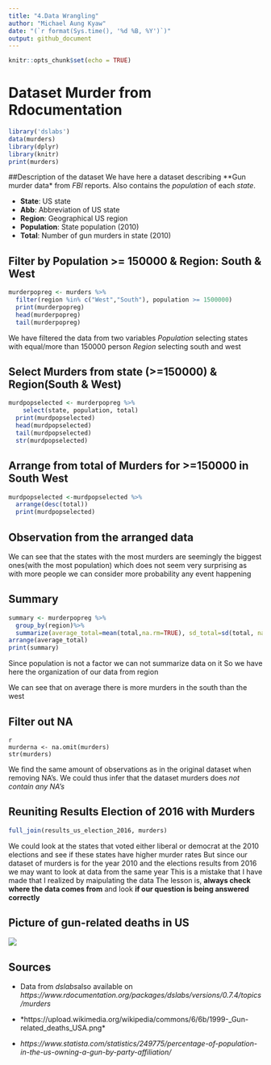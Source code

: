 ```yaml
---
title: "4.Data Wrangling"
author: "Michael Aung Kyaw"
date: "(`r format(Sys.time(), '%d %B, %Y')`)"
output: github_document
---
```



```r
knitr::opts_chunk$set(echo = TRUE)
```

# Dataset **Murder** from Rdocumentation


```r
library('dslabs')
data(murders)
library(dplyr)
library(knitr)
print(murders)
```

##Description of the dataset
We have here a dataset describing **Gun murder data* from *FBI* reports. Also contains the *population* of each *state*.

* **State**: US state
* **Abb**: Abbreviation of US state
* **Region**: Geographical US region
* **Population**: State population (2010)
* **Total**: Number of gun murders in state (2010)

## Filter by **Population >= 150000** & **Region: South & West**

```r
murderpopreg <- murders %>%
  filter(region %in% c("West","South"), population >= 1500000)
  print(murderpopreg)
  head(murderpopreg)
  tail(murderpopreg) 
```
We have filtered the data from two variables
*Population* selecting states with equal/more than 150000 person
*Region* selecting south and west

## Select Murders from state (>=150000) & Region(South & West)
```r
murdpopselected <- murderpopreg %>%
    select(state, population, total)
  print(murdpopselected)
  head(murdpopselected)
  tail(murdpopselected)
  str(murdpopselected)
```

## Arrange from total of Murders for >=150000 in South West 
```r
murdpopselected <-murdpopselected %>%
  arrange(desc(total))
  print(murdpopselected)
```

## Observation from the arranged data
We can see that the states with the most murders are seemingly the biggest ones(with the most population) which does not seem very surprising as with more people we can consider more probability any event happening

## Summary
```r
summary <- murderpopreg %>%
  group_by(region)%>%
  summarize(average_total=mean(total,na.rm=TRUE), sd_total=sd(total, na.rm =TRUE)) %>%
arrange(average_total)
print(summary)
```

Since population is not a factor we can not summarize data on it
So we have here the organization of our data from region

We can see that on average there is more murders in the south than the west

## Filter out NA 
```
{r NA}
murderna <- na.omit(murders)
str(murders)
```

We find the same amount of observations as in the original dataset when removing NA's.
We could thus infer that the dataset murders does *not contain any NA's*

## Reuniting Results Election of 2016 with Murders
```r
full_join(results_us_election_2016, murders)
```
We could look at the states that voted either liberal or democrat at the 2010 elections and see if these states have higher murder rates
But since our dataset of murders is for the year 2010 and the elections results from 2016 we may want to look at data from the same year
This is a mistake that I have made that I realized by maipulating the data
The lesson is, **always check where the data comes from** and look **if our question is being answered correctly**

## Picture of gun-related deaths in US
![](https://upload.wikimedia.org/wikipedia/commons/6/6b/1999-_Gun-related_deaths_USA.png)

## Sources
* Data from *dslabs*also available on *https://www.rdocumentation.org/packages/dslabs/versions/0.7.4/topics/murders*

* *https://upload.wikimedia.org/wikipedia/commons/6/6b/1999-_Gun-related_deaths_USA.png*

* *https://www.statista.com/statistics/249775/percentage-of-population-in-the-us-owning-a-gun-by-party-affiliation/*


